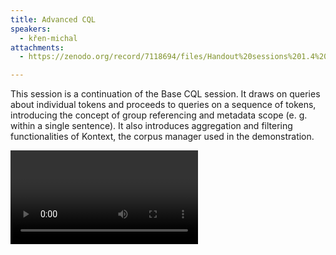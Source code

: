 ```yaml
---
title: Advanced CQL
speakers:
  - křen-michal
attachments:
  - https://zenodo.org/record/7118694/files/Handout%20sessions%201.4%20and%202.2%20-%20CQL%20cheat%20sheet.pdf

---
```

This session is a continuation of the Base CQL session. It draws on queries about individual tokens and proceeds to queries on a sequence of tokens, introducing the concept of group referencing and metadata scope (e. g. within a single sentence). It also introduces aggregation and filtering functionalities of Kontext, the corpus manager used in the demonstration.

<Video provider="youtube" id="https://www.youtube.com/embed/CTPl9BjmmU4" caption="Session 6 - Advanced CQL" />

<Speakers>
  <Speaker speaker="křen-michal">

  </Speaker>
</Speakers>